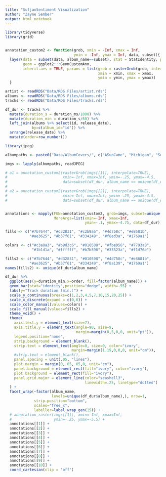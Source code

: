 ```yaml
---
title: "SufjanSentiment Visualization"
author: "Zayne Sember"
output: html_notebook
---
```


```r
library(tidyverse)
library(grid)


annotation_custom2 <- function(grob, xmin = -Inf, xmax = Inf, 
                               ymin = -Inf, ymax = Inf, data, subset){
  layer(data = subset(data, album_name==subset), stat = StatIdentity, position = PositionIdentity, 
        geom = ggplot2:::GeomCustomAnn,
        inherit.aes = TRUE, params = list(grob = rasterGrob(grob, interpolate=TRUE), 
                                          xmin = xmin, xmax = xmax, 
                                          ymin = ymin, ymax = ymax))
  }

```

```r
artist <- readRDS("Data/RDS Files/artist.rds")
albums <- readRDS("Data/RDS Files/albums.rds")
tracks <- readRDS("Data/RDS Files/tracks.rds")
```

```r
df_dur <- tracks %>% 
  mutate(duration_s = duration_ms/1000) %>% 
  mutate(duration_min = duration_s/60) %>% 
  left_join(albums %>% select(id, release_date), 
            by=c(album_id="id")) %>% 
  arrange(release_date) %>% 
  mutate(order=row_number())

library(jpeg)

albumpaths <- paste0("Data/AlbumCovers/", c("ASunCame", "Michigan", "SevenSwans", "Illinois", "TheAvalanche", "TheAgeOfAdz", "AllDelightedPeople", "CarrieAndLowell", "TheAscension", "ABeginnersMind"), ".jpg")

imgs <- lapply(albumpaths, readJPEG)
```

```r
# a1 = annotation_custom2(rasterGrob(imgs[[1]], interpolate=TRUE), 
#                         xmin=-Inf, xmax=Inf, ymin=-.25, ymax=-4.5, 
#                         data=subset(df_dur, album_name == unique(df_dur$album_name)[1]))
# 
# a2 = annotation_custom2(rasterGrob(imgs[[2]], interpolate=TRUE), 
#                         xmin=-Inf, xmax=Inf, ymin=-.25, ymax=-4.5, 
#                         data=subset(df_dur, album_name == unique(df_dur$album_name)[2]))


annotations <- mapply(FUN=annotation_custom2, grob=imgs, subset=unique(df_dur$album_name),
                      MoreArgs=list(xmin=-Inf, xmax=Inf, 
                                    ymin=-.1, ymax=-4.75, data=df_dur))

fills <- c("#7b7644", "#d32831", "#c2b9a6", "#4d758c", "#e8681b", 
           "#ae3625", "#b37f61", "#334249", "#f8ed3a", "#1769a1")

colors <- c("#c3a8a3", "#b9d3c6", "#010508", "#fbe956", "#7793a8", 
            "#1b1d1a", "#ffffff", "#b7b396", "#33323a", "#f1d76e")

fills2 <- c("#7b7644", "#d32831", "#010508", "#4d758c", "#e8681b", 
           "#ae3625", "#b37f61", "#334249", "#f8a139", "#1769a1")
names(fills2) <- unique(df_dur$album_name)

df_dur %>% 
  ggplot(aes(y=duration_min,x=order, fill=factor(album_name))) +
  geom_bar(stat="identity",position="dodge", width=.55) +
  labs(y="Track duration (min.)") +
  scale_y_continuous(breaks=c(1,2,3,4,5,7,10,15,20,25)) +
  scale_x_discrete(expand = c(0,0)) +
  scale_color_manual(values=colors) +
  scale_fill_manual(values=fills2) +
  theme_void() +
  theme(
    axis.text.y = element_text(size=7),
    axis.title.y = element_text(angle=90, size=9, 
                                margin=margin(0,5,0,0, unit="pt")),
    legend.position="none",
    strip.background = element_blank(),
    strip.text = element_text(angle=0, size=0, color="ivory",
                              margin=margin(1.19,0,0,0, unit="cm")),
    #strip.text = element_blank(),
    panel.spacing = unit(.05, "lines"),
    plot.margin = margin(0,.05,.05,0, unit="cm"),
    panel.background = element_rect(fill="ivory", color="ivory"),
    plot.background = element_rect(fill="ivory"),
    panel.grid.major = element_line(color="seashell3", 
                                    linewidth=.25, linetype="dotted")
  ) +
  facet_wrap(~factor(album_name, 
                     levels=unique(df_dur$album_name),), nrow=1, 
             strip.position="bottom",
             scales="free_x",
             labeller=label_wrap_gen(15)) +
  # annotation_raster(imgs[[1]], xmin=-Inf, xmax=Inf,
  #                   ymin=-.25, ymax=-5.5) +
  annotations[[1]] +
  annotations[[2]] +
  annotations[[3]] +
  annotations[[4]] +
  annotations[[5]] +
  annotations[[6]] +
  annotations[[7]] +
  annotations[[8]] +
  annotations[[9]] +
  annotations[[10]] +
  coord_cartesian(clip = 'off')
  
```

```r

```





